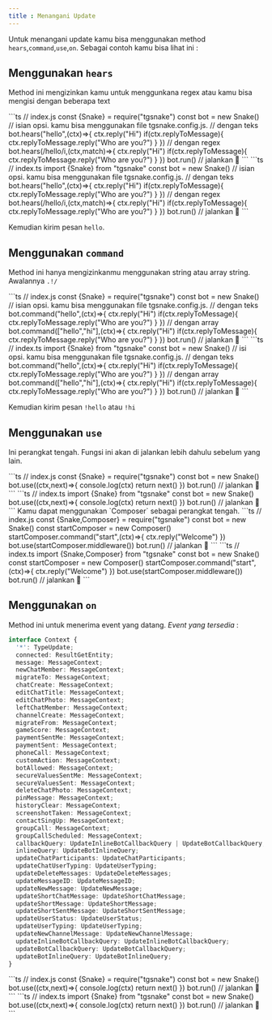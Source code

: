 ```yaml
---
title : Menangani Update
---
```


Untuk menangani update kamu bisa menggunakan method `hears`,`command`,`use`,`on`. Sebagai contoh kamu bisa lihat ini :

## Menggunakan `hears`
Method ini mengizinkan kamu untuk menggunkana regex atau kamu bisa mengisi dengan beberapa text

<TabGroup>
    <TabContent name="javascript">
    ```ts
    // index.js
    const {Snake} = require("tgsnake")
    const bot = new Snake() // isian opsi. kamu bisa menggunakan file tgsnake.config.js.
    // dengan teks
    bot.hears("hello",(ctx)=>{
      ctx.reply("Hi") 
      if(ctx.replyToMessage){ 
        ctx.replyToMessage.reply("Who are you?")
      }
    })
    // dengan regex 
    bot.hears(/hello/i,(ctx,match)=>{
      ctx.reply("Hi") 
      if(ctx.replyToMessage){ 
        ctx.replyToMessage.reply("Who are you?")
      }
    })
    bot.run() // jalankan 🐍
    ```
    </TabContent>
    <TabContent name="typescript">
    ```ts 
    // index.ts
    import {Snake} from "tgsnake"
    const bot = new Snake() // isian opsi. kamu bisa menggunakan file tgsnake.config.js.
    // dengan teks
    bot.hears("hello",(ctx)=>{
      ctx.reply("Hi") 
      if(ctx.replyToMessage){ 
        ctx.replyToMessage.reply("Who are you?")
      }
    })
    // dengan regex 
    bot.hears(/hello/i,(ctx,match)=>{
      ctx.reply("Hi") 
      if(ctx.replyToMessage){ 
        ctx.replyToMessage.reply("Who are you?")
      }
    })
    bot.run() // jalankan 🐍
    ```
    </TabContent>
</TabGroup>

Kemudian kirim pesan `hello`.

## Menggunakan `command`
Method ini hanya mengizinkanmu menggunakan string atau array string. Awalannya `.!/`

<TabGroup>
    <TabContent name="javascript">
    ```ts
    // index.js
    const {Snake} = require("tgsnake")
    const bot = new Snake() // isian opsi. kamu bisa menggunakan file tgsnake.config.js.
    // dengan teks
    bot.command("hello",(ctx)=>{
      ctx.reply("Hi") 
      if(ctx.replyToMessage){ 
        ctx.replyToMessage.reply("Who are you?")
      }
    })
    // dengan array
    bot.command(["hello","hi"],(ctx)=>{
      ctx.reply("Hi") 
      if(ctx.replyToMessage){ 
        ctx.replyToMessage.reply("Who are you?")
      }
    })
    bot.run() // jalankan 🐍
    ```
    </TabContent>
    <TabContent name="typescript">
    ```ts 
    // index.ts
    import {Snake} from "tgsnake"
    const bot = new Snake() // isi opsi. kamu bisa menggunakan file tgsnake.config.js.
    // dengan teks
    bot.command("hello",(ctx)=>{
      ctx.reply("Hi") 
      if(ctx.replyToMessage){ 
        ctx.replyToMessage.reply("Who are you?")
      }
    })
    // dengan array
    bot.command(["hello","hi"],(ctx)=>{
      ctx.reply("Hi") 
      if(ctx.replyToMessage){ 
        ctx.replyToMessage.reply("Who are you?")
      }
    })
    bot.run() // jalankan 🐍
    ```
    </TabContent>
</TabGroup>

Kemudian kirim pesan `!hello` atau `!hi`
## Menggunakan `use`
Ini perangkat tengah. Fungsi ini akan di jalankan lebih dahulu sebelum yang lain.

<TabGroup>
    <TabContent name="javascript">
    ```ts 
    // index.js
    const {Snake} = require("tgsnake")
    const bot = new Snake() 
    bot.use((ctx,next)=>{
        console.log(ctx)
        return next()
    })
    bot.run() // jalankan 🐍
    ```
    </TabContent>
    <TabContent name="typescript">
    ```ts 
    // index.ts
    import {Snake} from "tgsnake"
    const bot = new Snake() 
    bot.use((ctx,next)=>{
        console.log(ctx)
        return next()
    })
    bot.run() // jalankan 🐍
    ```
    </TabContent>
</TabGroup>
Kamu dapat menggunakan `Composer` sebagai perangkat tengah.
<TabGroup>
    <TabContent name="javascript">
    ```ts 
    // index.js
    const {Snake,Composer} = require("tgsnake")
    const bot = new Snake() 
    const startComposer = new Composer() 
    startComposer.command("start",(ctx)=>{
        ctx.reply("Welcome")
    })
    bot.use(startComposer.middleware())
    bot.run() // jalankan 🐍
    ```
    </TabContent>
    <TabContent name="typescript">
    ```ts 
    // index.ts
    import {Snake,Composer} from "tgsnake"
    const bot = new Snake() 
    const startComposer = new Composer() 
    startComposer.command("start",(ctx)=>{
        ctx.reply("Welcome")
    })
    bot.use(startComposer.middleware())
    bot.run() // jalankan 🐍
    ```
    </TabContent>
</TabGroup>

## Menggunakan `on`
Method ini untuk menerima event yang datang. *Event yang tersedia* :
```ts 
interface Context {
  '*': TypeUpdate;
  connected: ResultGetEntity;
  message: MessageContext;
  newChatMember: MessageContext;
  migrateTo: MessageContext;
  chatCreate: MessageContext;
  editChatTitle: MessageContext;
  editChatPhoto: MessageContext;
  leftChatMember: MessageContext;
  channelCreate: MessageContext;
  migrateFrom: MessageContext;
  gameScore: MessageContext;
  paymentSentMe: MessageContext;
  paymentSent: MessageContext;
  phoneCall: MessageContext;
  customAction: MessageContext;
  botAllowed: MessageContext;
  secureValuesSentMe: MessageContext;
  secureValuesSent: MessageContext;
  deleteChatPhoto: MessageContext;
  pinMessage: MessageContext;
  historyClear: MessageContext;
  screenshotTaken: MessageContext;
  contactSingUp: MessageContext;
  groupCall: MessageContext;
  groupCallScheduled: MessageContext;
  callbackQuery: UpdateInlineBotCallbackQuery | UpdateBotCallbackQuery;
  inlineQuery: UpdateBotInlineQuery;
  updateChatParticipants: UpdateChatParticipants;
  updateChatUserTyping: UpdateUserTyping;
  updateDeleteMessages: UpdateDeleteMessages;
  updateMessageID: UpdateMessageID;
  updateNewMessage: UpdateNewMessage;
  updateShortChatMessage: UpdateShortChatMessage;
  updateShortMessage: UpdateShortMessage;
  updateShortSentMessage: UpdateShortSentMessage;
  updateUserStatus: UpdateUserStatus;
  updateUserTyping: UpdateUserTyping;
  updateNewChannelMessage: UpdateNewChannelMessage;
  updateInlineBotCallbackQuery: UpdateInlineBotCallbackQuery;
  updateBotCallbackQuery: UpdateBotCallbackQuery;
  updateBotInlineQuery: UpdateBotInlineQuery;
}
```

<TabGroup>
    <TabContent name="javascript">
    ```ts 
    // index.js
    const {Snake} = require("tgsnake")
    const bot = new Snake() 
    bot.use((ctx,next)=>{
        console.log(ctx)
        return next()
    })
    bot.run() // jalankan 🐍
    ```
    </TabContent>
    <TabContent name="typescript">
    ```ts 
    // index.ts
    import {Snake} from "tgsnake"
    const bot = new Snake() 
    bot.use((ctx,next)=>{
        console.log(ctx)
        return next()
    })
    bot.run() // jalankan 🐍
    ```
    </TabContent>
</TabGroup>
